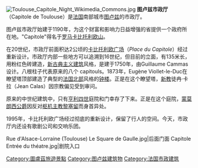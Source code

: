{{multiple issues|
{{expand|time=2016-01-23T07:49:10+00:00}}
{{expert|time=2016-01-23T07:49:10+00:00}}
{{unreferenced|time=2016-01-23T07:49:10+00:00}}
}}
[[File:Toulouse_Capitole_Night_Wikimedia_Commons.jpg|thumb]]  
'''图卢兹市政厅'''（Capitole de Toulouse）是[[法国|法国]]南部城市[[图卢兹|图卢兹]]的市政厅。 

图卢兹市政厅始建于1190年，为这个财富和影响力日益增强的省提供一个政府所在地。"Capitole"得名于[[罗马|罗马]][[卡比托利欧山|卡比托利欧山]]。 

在20世纪，市政厅前面积达2公顷的[[卡比托利欧广场|卡比托利欧广场]]（''Place du Capitole''）经过重新设计。市政厅内部一些地方可以追溯到16世纪，但目前的立面，有135米长，用粉红色砖建造，[[新古典主义建筑|新古典主义建筑]]风格，是建于1750年，由Guillaume Cammas设计。八根柱子代表原来的八个 capitouls。1873年，Eugène Viollet-le-Duc在瞭望塔顶部建造了典型的[[法国北部|法国北部]]风格的[[钟楼|钟楼]]。正是在这个瞭望塔，[[新教|新教]]徒冉·卡拉（Jean Calas）因宗教偏见受到审问。

原来的中世纪建筑中，只有[[亨利四世|亨利四世]]庭院和门幸存了下来。正是在这个庭院，[[蒙莫朗西公爵_(第四)|蒙莫朗西公爵]]因反对[[枢机主教|枢机主教]][[黎塞留|黎塞留]]而身首异处。 

1995年，卡比托利欧广场经过彻底的重新设计，保留了行人的空间。今天，市政厅内还设有歌剧公司和交响乐团。

<gallery mode=packed>
Rue d'Alsace-Lorraine (Toulouse) Le Square de Gaulle.jpg|后面门面
Capitole Entrée du théatre.jpg|剧院入口
</gallery>
{{Commonscat|Capitole de Toulouse|图卢兹市政厅}}

{{coord|43.60446|N|1.44403|E|source:placeopedia|display=title}}

[[Category:圖盧茲旅遊景點|Category:圖盧茲旅遊景點]]
[[Category:图卢兹建筑物|Category:图卢兹建筑物]]
[[Category:法国市政建筑|Category:法国市政建筑]]